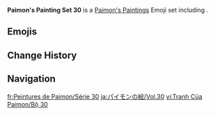 {{Paimon's Paintings Infobox
|title         = Paimon's Paintings Set 30
|image         = Paimon's Paintings Set 30.png
|icon          = Icon Emoji Paimon's Paintings 30 Xianyun 1.png
|date          = 2024-02-07
|gamedate      = 
|prev          = 29
|next          = 31
|set           = 30
|twitter       = https://twitter.com/GenshinImpact/status/1755078942204031404
|hoyolab       = https://www.hoyolab.com/article/25026242
|characters    = Xianyun;Shenhe;Ganyu;Gaming;Xingqiu;Keqing;Xiao;Hu Tao
}}
'''Paimon's Painting Set 30''' is a [[Paimon's Paintings]] Emoji set including {{Array|Xianyun;Shenhe;Ganyu;Gaming;Xingqiu;Keqing;Xiao;Hu Tao|;|[[{item}]]|,<nowiki> </nowiki>|sort=1}}.

==Emojis==
{{Paimon's Paintings Images|categories=Paimon's Paintings Set 30|nomain=1|noset=1}}

==Change History==
{{Change History|introduced=4.4}}

==Navigation==
{{Paimon's Paintings Navbox}}

[[fr:Peintures de Paimon/Série 30]]
[[ja:パイモンの絵/Vol.30]]
[[vi:Tranh Của Paimon/Bộ 30]]